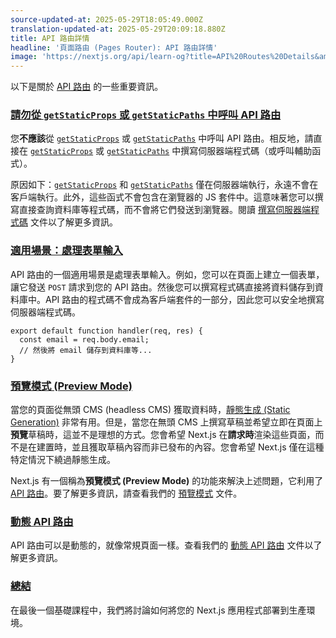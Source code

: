 ```yaml
---
source-updated-at: 2025-05-29T18:05:49.000Z
translation-updated-at: 2025-05-29T20:09:18.880Z
title: API 路由詳情
headline: '頁面路由 (Pages Router): API 路由詳情'
image: 'https://nextjs.org/api/learn-og?title=API%20Routes%20Details&amp;chapter=40'
---
```


以下是關於 [API 路由](/docs/api-routes/introduction) 的一些重要資訊。

### [請勿從 `getStaticProps` 或 `getStaticPaths` 中呼叫 API 路由](#do-not-fetch-an-api-route-from-getstaticprops-or-getstaticpaths)

您**不應該**從 [`getStaticProps`](/docs/basic-features/data-fetching#getstaticprops-static-generation) 或 [`getStaticPaths`](/docs/basic-features/data-fetching#getstaticpaths-static-generation) 中呼叫 API 路由。相反地，請直接在 [`getStaticProps`](/docs/basic-features/data-fetching#getstaticprops-static-generation) 或 [`getStaticPaths`](/docs/basic-features/data-fetching#getstaticpaths-static-generation) 中撰寫伺服器端程式碼（或呼叫輔助函式）。

原因如下：[`getStaticProps`](/docs/basic-features/data-fetching#getstaticprops-static-generation) 和 [`getStaticPaths`](/docs/basic-features/data-fetching#getstaticpaths-static-generation) 僅在伺服器端執行，永遠不會在客戶端執行。此外，這些函式不會包含在瀏覽器的 JS 套件中。這意味著您可以撰寫直接查詢資料庫等程式碼，而不會將它們發送到瀏覽器。閱讀 [撰寫伺服器端程式碼](/docs/basic-features/data-fetching/get-static-props#write-server-side-code-directly) 文件以了解更多資訊。

### [適用場景：處理表單輸入](#a-good-use-case-handling-form-input)

API 路由的一個適用場景是處理表單輸入。例如，您可以在頁面上建立一個表單，讓它發送 `POST` 請求到您的 API 路由。然後您可以撰寫程式碼直接將資料儲存到資料庫中。API 路由的程式碼不會成為客戶端套件的一部分，因此您可以安全地撰寫伺服器端程式碼。

```
export default function handler(req, res) {
  const email = req.body.email;
  // 然後將 email 儲存到資料庫等...
}
```

### [預覽模式 (Preview Mode)](#preview-mode)

當您的頁面從無頭 CMS (headless CMS) 獲取資料時，[靜態生成 (Static Generation)](/docs/basic-features/pages#static-generation-recommended) 非常有用。但是，當您在無頭 CMS 上撰寫草稿並希望立即在頁面上**預覽**草稿時，這並不是理想的方式。您會希望 Next.js 在**請求時**渲染這些頁面，而不是在建置時，並且獲取草稿內容而非已發布的內容。您會希望 Next.js 僅在這種特定情況下繞過靜態生成。

Next.js 有一個稱為**預覽模式 (Preview Mode)** 的功能來解決上述問題，它利用了 [API 路由](/docs/api-routes/introduction)。要了解更多資訊，請查看我們的 [預覽模式](/docs/advanced-features/preview-mode) 文件。

### [動態 API 路由](#dynamic-api-routes)

API 路由可以是動態的，就像常規頁面一樣。查看我們的 [動態 API 路由](/docs/api-routes/dynamic-api-routes) 文件以了解更多資訊。

### [總結](#thats-it)

在最後一個基礎課程中，我們將討論如何將您的 Next.js 應用程式部署到生產環境。